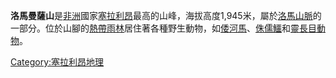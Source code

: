 {{Infobox Mountain
| Name = 洛馬曼薩山
| other_name = Loma Mansa
| photo = Mount_Bintumani_1992_or_93_(2).jpg
| photo_caption = 
| Elevation = 1,945米
| elevation_ref = 
| Prominence = 1,665米
| prominence_ref = 
| map = Sierra Leone
| map_caption = 
| map_size = 175
| label_position = left
| listing = [[Ultra_prominent_peak|Ultra]]
| Location = {{SLE}}
| Range = [[洛馬山脈|洛馬山脈]]
| pushpin_map = Sierra Leone
| latd = 9 | latm = 13 | lats = 1 | latNS = N
| longd = 11 | longm = 7 | longs = 1 | longEW = W
| coordinates = {{coord|9.217|N|11.117|W|type:mountain_region:US}}
| coordinates_ref = 
| topo = 
| type = 
| age = 
| first_ascent = 
| easiest_route = 
}}

'''洛馬曼薩山'''是[[非洲|非洲]]國家[[塞拉利昂|塞拉利昂]]最高的山峰，海拔高度1,945米，屬於[[洛馬山脈|洛馬山脈]]的一部分。位於山腳的[[熱帶雨林|熱帶雨林]]居住著各種野生動物，如[[倭河馬|倭河馬]]、[[侏儒鱷|侏儒鱷]]和[[靈長目|靈長目動物]]。

[[Category:塞拉利昂地理|Category:塞拉利昂地理]]

{{SierraLeone-stub}}